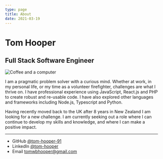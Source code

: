 ```yaml
---
type: page
title: About
date: 2021-03-19
---
```


# Tom Hooper
## Full Stack Software Engineer


<Image
  src="/images/computer-coffee.jpeg"
  alt="Coffee and a computer"
  priority
  className="next-image"
  width={800}
  height={400}
/>

I am a pragmatic problem solver with a curious mind. Whether at work, in my personal life, or my time as a volunteer firefighter, challenges are what I thrive on. I have professional experience using JavaScript, React.js and PHP to create robust and re-usable code. I have also explored other languages and frameworks including Node.js, Typescript and Python.

Having recently moved back to the UK after 8 years in New Zealand I am looking for a new challenge. I am currently seeking out a role where I can continue to develop my skills and knowledge, and where I can make a positive impact.

---

- GitHub [@tom-hooper-91](https://github.com/tom-hooper-91)
- LinkedIn [@tom-hooper](https://www.linkedin.com/in/tom-hooper-726749203/)
- Email tomwbhooper@gmail.com